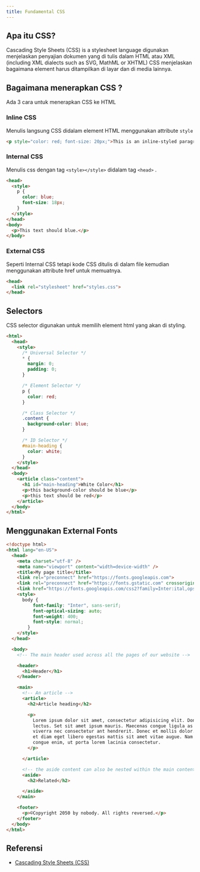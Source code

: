 ```yaml
---
title: Fundamental CSS
---
```


## Apa itu CSS?

Cascading Style Sheets (CSS) is a stylesheet language digunakan menjelaskan penyajian dokumen yang di tulis dalam HTML atau XML (including XML dialects such as SVG, MathML or XHTML)
CSS menjelaskan bagaimana element harus ditampilkan di layar dan di media lainnya.

## Bagaimana menerapkan CSS ?

Ada 3 cara untuk menerapkan CSS ke HTML

### Inline CSS

Menulis langsung CSS didalam element HTML menggunakan attribute `style`

```html "style="color: red; font-size: 20px;""
<p style="color: red; font-size: 20px;">This is an inline-styled paragraph.</p>
```

### Internal CSS

Menulis css dengan tag `<style></style>` didalam tag `<head>` .

```html ins={2-7}
<head>
  <style>
    p {
      color: blue;
      font-size: 18px;
    }
  </style>
</head>
<body>
  <p>This text should blue.</p>
</body>
```

### External CSS

Seperti Internal CSS tetapi kode CSS ditulis di dalam file kemudian menggunakan attribute href untuk memuatnya.

```html ins={2}
<head>
  <link rel="stylesheet" href="styles.css">
</head>
```

## Selectors

CSS selector digunakan untuk memilih element html yang akan di styling.

```html
<html>
  <head>
    <style>
      /* Universal Selector */
      * {
        margin: 0;
        padding: 0;
      }

      /* Element Selector */
      p {
        color: red;
      }

      /* Class Selector */
      .content {
        background-color: blue;
      }

      /* ID Selector */
      #main-heading {
        color: white;
      }
    </style>
  </head>
  <body>
    <article class="content">
      <h1 id="main-heading">White Color</h1>
      <p>this background-color should be blue</p>
      <p>this text should be red</p>
    </article>
  </body>
</html>
```

## Menggunakan External Fonts

```html ins={7-9, 12}
<!doctype html>
<html lang="en-US">
  <head>
    <meta charset="utf-8" />
    <meta name="viewport" content="width=device-width" />
    <title>My page title</title>
    <link rel="preconnect" href="https://fonts.googleapis.com">
    <link rel="preconnect" href="https://fonts.gstatic.com" crossorigin>
    <link href="https://fonts.googleapis.com/css2?family=Inter:ital,opsz,wght@0,14..32,100..900;1,14..32,100..900&display=swap" rel="stylesheet">
    <style>
      body {
          font-family: "Inter", sans-serif;
          font-optical-sizing: auto;
          font-weight: 400;
          font-style: normal;
        }
    </style>
  </head>

  <body>
    <!-- The main header used across all the pages of our website -->

    <header>
      <h1>Header</h1>
    </header>

    <main>
      <!-- An article -->
      <article>
        <h2>Article heading</h2>

        <p>
          Lorem ipsum dolor sit amet, consectetur adipisicing elit. Donec a diam
          lectus. Set sit amet ipsum mauris. Maecenas congue ligula as quam
          viverra nec consectetur ant hendrerit. Donec et mollis dolor. Praesent
          et diam eget libero egestas mattis sit amet vitae augue. Nam tincidunt
          congue enim, ut porta lorem lacinia consectetur.
        </p>

      </article>

      <!-- the aside content can also be nested within the main content -->
      <aside>
        <h2>Related</h2>

      </aside>
    </main>

    <footer>
      <p>©Copyright 2050 by nobody. All rights reversed.</p>
    </footer>
  </body>
</html>
```
## Referensi

- [Cascading Style Sheets (CSS)](https://developer.mozilla.org/en-US/docs/Web/CSS)

